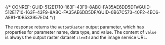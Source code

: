 

{/* CONREF: GUID-512E1710-163F-43F9-8ABC-FA35AE6DD5DF#GUID-512E1710-163F-43F9-8ABC-FA35AE6DD5DF/GUID-0B67C573-40F2-4EC6-AE81-10B533957ED4  */}

The response returns the `outputRaster`  output parameter, which has properties for parameter name, data type, and value. The content of `value`  is always the output raster dataset `itemId`  and the image service URL.
